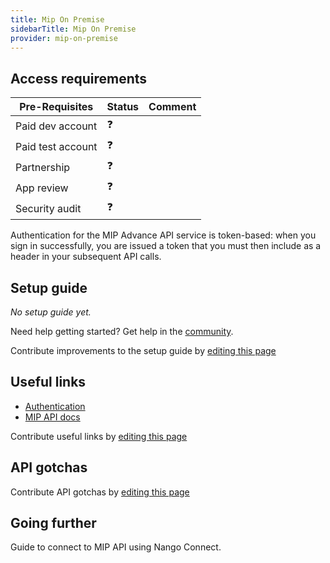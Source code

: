 ```yaml
---
title: Mip On Premise
sidebarTitle: Mip On Premise
provider: mip-on-premise
---
```



<Overview />
<PreBuiltTooling />
<PreBuiltUseCases />

## Access requirements
| Pre-Requisites | Status | Comment|
| - | - | - |
| Paid dev account | ❓ |  |
| Paid test account | ❓ |  |
| Partnership | ❓ | |
| App review | ❓ |  |
| Security audit | ❓ | |

Authentication for the MIP Advance API service is token-based: when you sign in successfully, you are issued a token that you must then include as a header in your subsequent API calls.
## Setup guide

_No setup guide yet._

<Tip>Need help getting started? Get help in the [community](https://nango.dev/slack).</Tip>

<Note>Contribute improvements to the setup guide by [editing this page](https://github.com/nangohq/nango/tree/master/docs-v2/integrations/all/mip-on-premise.mdx)</Note>


## Useful links

-   [Authentication](https://documentation.mip.com/#/quickStart/settings/applicationLogin)
-   [MIP API docs](https://documentation.mip.com/#/quickStart)

<Note>Contribute useful links by [editing this page](https://github.com/nangohq/nango/tree/master/docs-v2/integrations/all/mip-on-premise.mdx)</Note>

## API gotchas

<Note>Contribute API gotchas by [editing this page](https://github.com/nangohq/nango/tree/master/docs-v2/integrations/all/mip-on-premise.mdx)</Note>

## Going further

<Card title="Connect to MIP" icon="link" href="/integrations/all/mip-on-premise/connect" horizontal>
  Guide to connect to MIP API using Nango Connect.
</Card>
